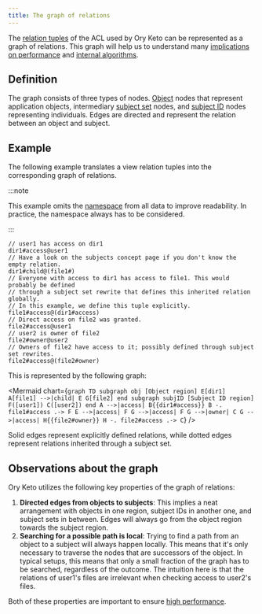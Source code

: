 ```yaml
---
title: The graph of relations
---
```



The [relation tuples](./relation-tuples.mdx) of the ACL used by Ory Keto can be represented as a graph of relations. This graph
will help us to understand many [implications on performance](../performance.mdx) and
[internal algorithms](./internal-algorithms.mdx).

## Definition

The graph consists of three types of nodes. [Object](./objects.mdx) nodes that represent application objects, intermediary
[subject set](./subjects.mdx#subject-sets) nodes, and [subject ID](./subjects.mdx#subject-ids) nodes representing individuals.
Edges are directed and represent the relation between an object and subject.

## Example

The following example translates a view relation tuples into the corresponding graph of relations.

:::note

This example omits the [namespace](./namespaces.mdx) from all data to improve readability. In practice, the namespace always has
to be considered.

:::

```keto-relation-tuples
// user1 has access on dir1
dir1#access@user1
// Have a look on the subjects concept page if you don't know the empty relation.
dir1#child@(file1#)
// Everyone with access to dir1 has access to file1. This would probably be defined
// through a subject set rewrite that defines this inherited relation globally.
// In this example, we define this tuple explicitly.
file1#access@(dir1#access)
// Direct access on file2 was granted.
file2#access@user1
// user2 is owner of file2
file2#owner@user2
// Owners of file2 have access to it; possibly defined through subject set rewrites.
file2#access@(file2#owner)
```

This is represented by the following graph:

<Mermaid
  chart={`
graph TD
    subgraph obj [Object region]
    E[dir1]
    A[file1] -->|child| E
    G[file2]
    end
    subgraph subjID [Subject ID region]
    F([user1])
    C([user2])
    end
    A -->|access| B{{dir1#access}}
    B -. file1#access .-> F
    E -->|access| F
    G -->|access| F
    G -->|owner| C
    G -->|access| H{{file2#owner}}
    H -. file2#access .-> C
`}
/>

Solid edges represent explicitly defined relations, while dotted edges represent relations inherited through a subject set.

## Observations about the graph

Ory Keto utilizes the following key properties of the graph of relations:

1. **Directed edges from objects to subjects**: This implies a neat arrangement with objects in one region, subject IDs in another
   one, and subject sets in between. Edges will always go from the object region towards the subject region.
2. **Searching for a possible path is local**: Trying to find a path from an object to a subject will always happen locally. This
   means that it's only necessary to traverse the nodes that are successors of the object. In typical setups, this means that only
   a small fraction of the graph has to be searched, regardless of the outcome. The intuition here is that the relations of
   user1's files are irrelevant when checking access to user2's files.

Both of these properties are important to ensure [high performance](../performance.mdx).
